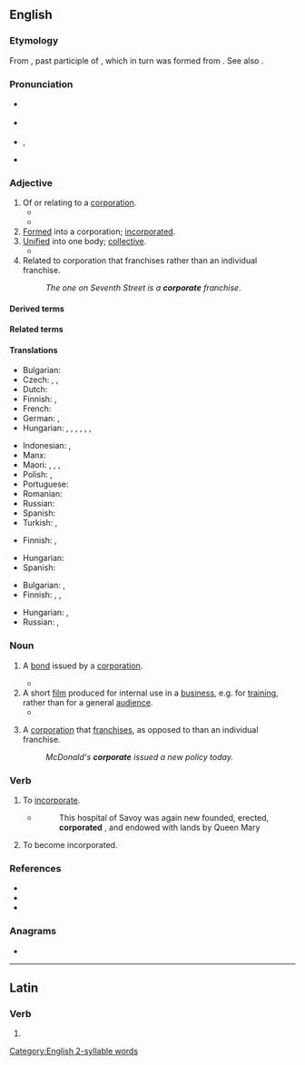 ==English==

===Etymology===
{{root|en|ine-pro|*krep-}}
From {{der|en|la|corporatus}}, past participle of {{m|la|corporare||to make into a body}}, which in turn was formed from {{m|la|corpus||body}}. See also {{m|en|corpse}}.

===Pronunciation===
{{rfp|en}}<!--verb is different and a heteronym-->
* {{a|RP}} {{IPA|en|/ˈkɔːp(ə)ɹət/}}
* {{a|GA}} {{IPA|en|/ˈkɔɹpəɹət/|/ˈkɔɹpɹət/}}
* {{hyphenation|en|cor|por|ate}}, {{hyphenation|en|corp|orate|nocaption=1}}
* {{audio|en|en-uk-corporate.ogg|Audio (UK)}}

===Adjective===
{{en-adj}}

# Of or relating to a [[corporation]].
#* {{quote-book|en|year=2006|author=[[w:Edwin Black|Edwin Black]]| title=Internal Combustion| chapter=1| url=http://openlibrary.org/works/OL4103950W| passage=But electric vehicles and the batteries that made them run became ensnared in '''corporate''' scandals, fraud, and monopolistic corruption that shook the confidence of the nation and inspired automotive upstarts.}}
#* {{quote-journal|en|date=2013-06-14|author={{w|Jonathan Freedland}}| volume=189| issue=1| page=18| magazine={{w|The Guardian Weekly}}| title=[http://www.guardian.co.uk/commentisfree/2013/jun/07/obama-apple-google-facebook-tainted-prism Obama's once hip brand is now tainted]| passage=Where we once sent love letters in a sealed envelope, or stuck photographs of our children in a family album, now such private material is despatched to servers and clouds operated by people we don't know and will never meet. Perhaps we assume that our name, address and search preferences will be viewed by some unseen pair of '''corporate''' eyes, probably not human, and don't mind that much.}}
# [[formed|Formed]] into a corporation; [[incorporated]].
# [[unified|Unified]] into one body; [[collective]].
#* {{RQ:Shakespeare Timon|II|ii|passage=They answer in a joint and '''corporate''' voice.}}
# Related to corporation that franchises rather than an individual franchise.
#: ''The one on Seventh Street is a '''corporate''' franchise.''

====Derived terms====
{{der3|en|title=Terms derived from ''corporate''|corporate anorexia|corporate censorship|corporate executive|corporate firewall|corporate image|corporate income tax|corporate ladder|corporate monster|corporate nationalism|corporate officer|corporate seal|corporate tax|corporate veil|corporate welfare bum|corporately}}

====Related terms====
{{rootsee|en|krep}}

====Translations====
{{trans-top|of, or relating to a corporation}}
* Bulgarian: {{t|bg|корпоративен|sc=Cyrl}}
* Czech: {{t|cs|korporátní}}, {{t+|cs|podnikový}}, {{t|cs|firemní}}
* Dutch: {{t|nl|bedrijfs-}}
* Finnish: {{t+|fi|yhtiö|alt=yhtiö-}}, {{t+|fi|yritys|alt=yritys-}}
* French: {{t+|fr|corporatif}}
* German: {{t|de|Firmen-}}, {{t|de|Unternehmens-}}
* Hungarian: {{t+|hu|vállalati}}, {{t+|hu|vállalat|alt=vállalat-}}, {{t|hu|céges}}, {{t+|hu|cég|alt=cég-}}, {{t+|hu|társasági}}, {{t+|hu|üzleti}}, {{q|especially of a public institution}} {{t|hu|közületi}}
{{trans-mid}}
* Indonesian: {{t+|id|korporat}}, {{t+|id|korporatif}}
* Manx: {{t|gv|cochorpagh}}
* Maori: {{t|mi|a te rangatōpū}}, {{t|mi|o te rangatōpū}}, {{t|mi|rangatōpū}}, {{t|mi|ā-rangatōpū}}
* Polish: {{t+|pl|firmowy}}, {{t+|pl|korporacyjny}}
* Portuguese: {{t+|pt|corporativo}}
* Romanian: {{t+|ro|corporatist}}
* Russian: {{t+|ru|корпорати́вный}}
* Spanish: {{t|es|corporativo}}
* Turkish: {{t+|tr|kurumsal}}, {{t+|tr|tüzel}}
{{trans-bottom}}

{{trans-top|formed into a corporation; incorporated}}
* Finnish: {{t|fi|yhtiömuotoinen}}, {{t|fi|yhtiöitetty}}
{{trans-mid}}
* Hungarian: {{t+|hu|bejegyzett}}
* Spanish: {{t+|es|incorporado}}
{{trans-bottom}}

{{trans-top|unified into one body; collective}}
* Bulgarian: {{t+|bg|общ|sc=Cyrl}}, {{t+|bg|колективен|sc=Cyrl}}
* Finnish: {{t+|fi|yhdistetty}}, {{t+|fi|yhteinen}}, {{t|fi|yhteis-}}
{{trans-mid}}
* Hungarian: {{t+|hu|testületi}}, {{t+|hu|kollektív}}
* Russian: {{t+|ru|о́бщий}}, {{t+|ru|коллекти́вный}}
{{trans-bottom}}

===Noun===
{{en-noun|~}}

# {{lb|en|finance}} A [[bond]] issued by a [[corporation]].
#* {{quote-journal|en|2009|January 11|Robert D. Hershey Jr.|Look Past 2008 Stars for Gains in Bonds|New York Times|url=
|passage=So-called junk '''corporates''' and emerging-market debt remain generally out of favor.}}
# A short [[film]] produced for internal use in a [[business]], e.g. for [[training]], rather than for a general [[audience]].
#* {{quote-book|en|year=2013|author=Simon Dunmore|title=Actors' Yearbook 2014|passage=Currently there are 19 members, who are all in Spotlight and belong to Equity. Areas of work include theatre, musicals, television, film, commercials, '''corporates''' and voiceovers.}}
# {{lb|en|business|uncountable}} A [[corporation]] that [[franchise]]s, as opposed to than an individual franchise.
#: ''McDonald's '''corporate''' issued a new policy today.''

===Verb===
{{en-verb}}

# {{lb|en|obsolete|transitive}} To [[incorporate]].
#* {{RQ:Stow London}}
#*:This hospital of Savoy was again new founded, erected, '''corporated''' , and endowed with lands by Queen Mary
# {{lb|en|obsolete|intransitive}} To become incorporated.

===References===
* {{R:OneLook}}
* {{R:Keywords 21st}}
* {{R:Century 1911}}

===Anagrams===
* {{anagrams|en|a=aceooprrt|proto-race}}

[[Category:English 2-syllable words]]

----

==Latin==

===Verb===
{{la-verb-form|corporāte}}

# {{inflection of|la|corporō||2|p|pres|actv|impr}}